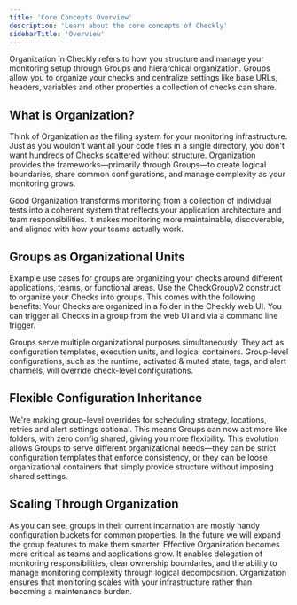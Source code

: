 ```yaml
---
title: 'Core Concepts Overview'
description: 'Learn about the core concepts of Checkly'
sidebarTitle: 'Overview'
---
```


Organization in Checkly refers to how you structure and manage your monitoring setup through Groups and hierarchical organization. Groups allow you to organize your checks and centralize settings like base URLs, headers, variables and other properties a collection of checks can share. 

## What is Organization?
Think of Organization as the filing system for your monitoring infrastructure. Just as you wouldn't want all your code files in a single directory, you don't want hundreds of Checks scattered without structure. Organization provides the frameworks—primarily through Groups—to create logical boundaries, share common configurations, and manage complexity as your monitoring grows.

Good Organization transforms monitoring from a collection of individual tests into a coherent system that reflects your application architecture and team responsibilities. It makes monitoring more maintainable, discoverable, and aligned with how your teams actually work.

## Groups as Organizational Units
Example use cases for groups are organizing your checks around different applications, teams, or functional areas. Use the CheckGroupV2 construct to organize your Checks into groups. This comes with the following benefits: Your Checks are organized in a folder in the Checkly web UI. You can trigger all Checks in a group from the web UI and via a command line trigger.

Groups serve multiple organizational purposes simultaneously. They act as configuration templates, execution units, and logical containers. Group-level configurations, such as the runtime, activated & muted state, tags, and alert channels, will override check-level configurations. 
## Flexible Configuration Inheritance
We're making group-level overrides for scheduling strategy, locations, retries and alert settings optional. This means Groups can now act more like folders, with zero config shared, giving you more flexibility. 
This evolution allows Groups to serve different organizational needs—they can be strict configuration templates that enforce consistency, or they can be loose organizational containers that simply provide structure without imposing shared settings.
## Scaling Through Organization
As you can see, groups in their current incarnation are mostly handy configuration buckets for common properties. In the future we will expand the group features to make them smarter. 
Effective Organization becomes more critical as teams and applications grow. It enables delegation of monitoring responsibilities, clear ownership boundaries, and the ability to manage monitoring complexity through logical decomposition. Organization ensures that monitoring scales with your infrastructure rather than becoming a maintenance burden.